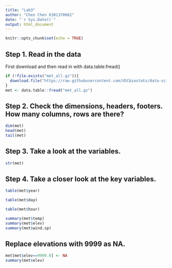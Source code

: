 ```yaml
---
title: "Lab3"
author: "Chen Chen 6381370662"
date: "`r Sys.Date()`"
output: html_document
---
```


```r
knitr::opts_chunk$set(echo = TRUE)
```

## Step 1. Read in the data
First download and then read in with data.table:fread()

```r
if (!file.exists("met_all.gz")){
  download.file("https://raw.githubusercontent.com/USCbiostats/data-science-data/master/02_met/met_all.gz", "met_all.gz", method="libcurl", timeout = 60)
}
met <- data.table::fread("met_all.gz")
```


## Step 2. Check the dimensions, headers, footers. How many columns, rows are there?


```r
dim(met)
head(met)
tail(met)
```

## Step 3. Take a look at the variables.

```r
str(met)
```

## Step 4. Take a closer look at the key variables.
```r
table(met$year)
```

```r
table(met$day)
```

```r
table(met$hour)
```

```r
summary(met$temp)
summary(met$elev)
summary(met$wind.sp)
```

## Replace elevations with 9999 as NA.
```r
met[met$elev==9999.0] <- NA
summary(met$elev)
```

